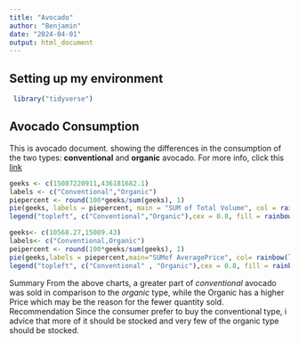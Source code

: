 ---
title: "Avocado"
author: "Benjamin"
date: "2024-04-01"
output: html_document
---

## Setting up my environment
```{r setup, include=FALSE}
 library("tidyverse")
```

## Avocado Consumption

This is avocado document. showing the differences in the consumption of the two types: **conventional** and **organic** avocado. For more info, click this [link](https://www.kaggle.com/datasets/neuromusic/avocado-prices)


```{r sum of Total Volume}
geeks <- c(15087220911,436181682.1)
labels <- c("Conventional","Organic")
piepercent <- round(100*geeks/sum(geeks), 1)
pie(geeks, labels = piepercent, main = "SUM of Total Volume", col = rainbow(length(geeks)))
legend("topleft", c("Conventional","Organic"),cex = 0.8, fill = rainbow(length(geeks)))
```

```{r SUM of Average Price, echo=FALSE}

geeks<- c(10568.27,15089.43)
labels<- c("Conventional,Organic")
peipercent <- round(100*geeks/sum(geeks), 1)
pie(geeks,labels = piepercent,main="SUMof AveragePrice", col= rainbow(length(geeks)))
legend("topleft", c("Conventional" , "Organic"),cex = 0.8, fill = rainbow(length(geeks)))
```

Summary
   From the above charts, a greater part of *conventional* avocado was sold in comparison to the *organic* type, while the Organic has a higher Price which may be the reason for the fewer quantity sold.
Recommendation
   Since the consumer prefer to buy the conventional type, i advice that more of it should be stocked and very few of the organic type should be stocked.
